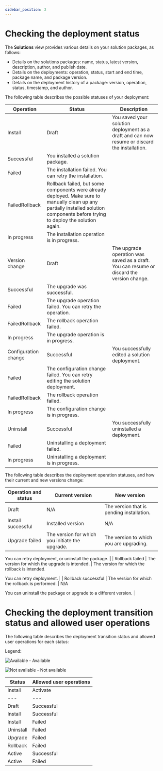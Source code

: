 ---
sidebar_position: 2
---

# Checking the deployment status

The **Solutions**  view provides various details on your solution packages, as follows:


- Details on the solutions packages: name, status, latest version, description, author, and publish date.
- Details on the deployments: operation, status, start and end time, package name, and package version.
- Details on the deployment history of a package: version, operation, status, timestamp, and author.

The following table describes the possible statuses of your deployment:

| Operation | Status | Description |
| --- | --- | --- |
| Install | Draft | You saved your solution deployment as a draft and can now resume or discard the installation. |
| Successful | You installed a solution package. |
| Failed | The installation failed. You can retry the installation. |
| FailedRollback | Rollback failed, but some components were already deployed. Make sure to manually clean up any partially installed solution components before trying to deploy the solution again. |
| In progress | The installation operation is in progress. |
| Version change | Draft | The upgrade operation was saved as a draft. You can resume or discard the version change. |
| Successful | The upgrade was successful. |
| Failed | The upgrade operation failed. You can retry the operation. |
| FailedRollback | The rollback operation failed. |
| In progress | The upgrade operation is in progress. |
| Configuration change | Successful | You successfully edited a solution deployment. |
| Failed | The configuration change failed. You can retry editing the solution deployment. |
| FailedRollback | The rollback operation failed. |
| In progress | The configuration change is in progress. |
| Uninstall | Successful | You successfully uninstalled a deployment. |
| Failed | Uninstalling a deployment failed. |
| In progress | Uninstalling a deployment is in progress. |

The following table describes the deployment operation statuses, and how their current and new versions change:

| Operation and status | Current version | New version |
| --- | --- | --- |
| Draft | N/A | The version that is pending installation. |
| Install successful | Installed version | N/A |
| Upgrade failed | The version for which you initiate the upgrade. | The version to which you are upgrading.

You can retry deployment, or uninstall the package. |
| Rollback failed | The version for which the upgrade is intended. | The version for which the rollback is intended.

You can retry deployment. |
| Rollback successful | The version for which the rollback is performed. | N/A

You can uninstall the package or upgrade to a different version. |

# Checking the deployment transition status and allowed user operations

The following table describes the deployment transition status and allowed user operations for each status:

Legend:

![Available](check_24px=GUID-34095475-F0B1-4BFD-B579-00AE1DBC03E6=1=en=Default.svg) - Available

![Not available](error_24px=GUID-73B3D08D-DE2E-4069-A0AE-3F8118EBB84F=1=en=Default.svg) - Not available

| Status | Allowed user operations |
| --- | --- |
| Install | Activate | Upgrade | Uninstall | Remove |
| --- | --- | --- | --- | --- |
| Draft | Successful | ✅ | ❌ | ❌ | ❌ | ✅ |
| Install | Successful | ❌ | ✅ | ✅ | ✅ | ❌ |
| Install | Failed | ✅ | ❌ | ❌ | ❌ | ❌ |
| Uninstall | Failed | ❌ | ❌ | ❌ | ✅ | ❌ |
| Upgrade | Failed | ✅ | ✅ | ❌ | ✅ | ❌ |
| Rollback | Failed | ✅ | ❌ | ❌ | ✅ | ❌ |
| Active | Successful | ❌ | ❌ | ✅ | ✅ | ❌ |
| Active | Failed | ❌ | ✅ | ✅ | ✅ | ❌ |



